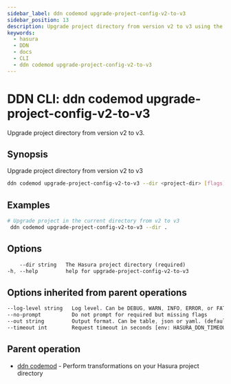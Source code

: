 ```yaml
---
sidebar_label: ddn codemod upgrade-project-config-v2-to-v3
sidebar_position: 13
description: Upgrade project directory from version v2 to v3 using the DDN CLI
keywords:
  - hasura
  - DDN
  - docs
  - CLI
  - ddn codemod upgrade-project-config-v2-to-v3
---
```


# DDN CLI: ddn codemod upgrade-project-config-v2-to-v3

Upgrade project directory from version v2 to v3.

## Synopsis

Upgrade project directory from version v2 to v3

```bash
ddn codemod upgrade-project-config-v2-to-v3 --dir <project-dir> [flags]
```

## Examples

```bash
# Upgrade project in the current directory from v2 to v3
 ddn codemod upgrade-project-config-v2-to-v3 --dir .
```

## Options

```sass
    --dir string   The Hasura project directory (required)
-h, --help         help for upgrade-project-config-v2-to-v3
```

## Options inherited from parent operations

```sass
--log-level string   Log level. Can be DEBUG, WARN, INFO, ERROR, or FATAL. (default "INFO")
--no-prompt          Do not prompt for required but missing flags
--out string         Output format. Can be table, json or yaml. (default "table")
--timeout int        Request timeout in seconds [env: HASURA_DDN_TIMEOUT] (default 100)
```

## Parent operation

- [ddn codemod](/cli/commands/ddn_codemod) - Perform transformations on your Hasura project directory
